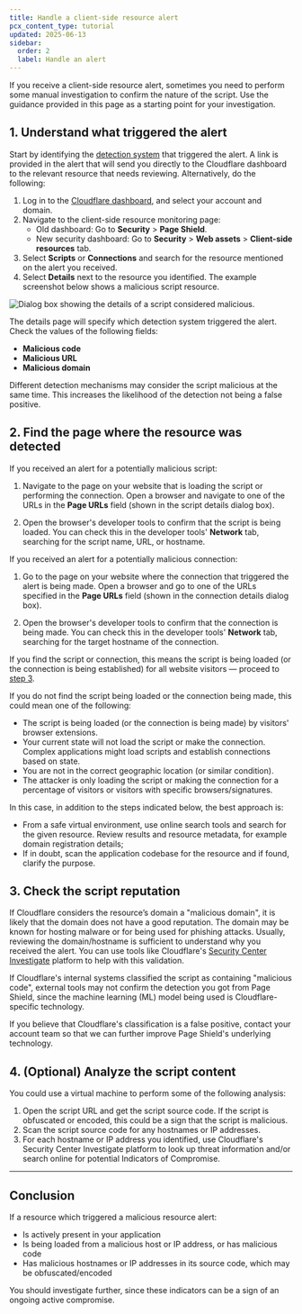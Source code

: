```yaml
---
title: Handle a client-side resource alert
pcx_content_type: tutorial
updated: 2025-06-13
sidebar:
  order: 2
  label: Handle an alert
---
```


If you receive a client-side resource alert, sometimes you need to perform some manual investigation to confirm the nature of the script. Use the guidance provided in this page as a starting point for your investigation.

## 1. Understand what triggered the alert

Start by identifying the [detection system](/page-shield/how-it-works/malicious-script-detection/) that triggered the alert. A link is provided in the alert that will send you directly to the Cloudflare dashboard to the relevant resource that needs reviewing. Alternatively, do the following:

1. Log in to the [Cloudflare dashboard](https://dash.cloudflare.com/), and select your account and domain.
2. Navigate to the client-side resource monitoring page:
   - Old dashboard: Go to **Security** > **Page Shield**.
   - New security dashboard: Go to **Security** > **Web assets** > **Client-side resources** tab.
3. Select **Scripts** or **Connections** and search for the resource mentioned on the alert you received.
4. Select **Details** next to the resource you identified. The example screenshot below shows a malicious script resource.

![Dialog box showing the details of a script considered malicious.](~/assets/images/page-shield/handle-alert-malicious-script-example.png)

The details page will specify which detection system triggered the alert. Check the values of the following fields:

- **Malicious code**
- **Malicious URL**
- **Malicious domain**

Different detection mechanisms may consider the script malicious at the same time. This increases the likelihood of the detection not being a false positive.

## 2. Find the page where the resource was detected

If you received an alert for a potentially malicious script:

1. Navigate to the page on your website that is loading the script or performing the connection. Open a browser and navigate to one of the URLs in the **Page URLs** field (shown in the script details dialog box).

2. Open the browser's developer tools to confirm that the script is being loaded. You can check this in the developer tools' **Network** tab, searching for the script name, URL, or hostname.

If you received an alert for a potentially malicious connection:

1. Go to the page on your website where the connection that triggered the alert is being made. Open a browser and go to one of the URLs specified in the **Page URLs** field (shown in the connection details dialog box).

2. Open the browser's developer tools to confirm that the connection is being made. You can check this in the developer tools' **Network** tab, searching for the target hostname of the connection.

If you find the script or connection, this means the script is being loaded (or the connection is being established) for all website visitors — proceed to [step 3](#3-check-the-script-reputation).

If you do not find the script being loaded or the connection being made, this could mean one of the following:

- The script is being loaded (or the connection is being made) by visitors' browser extensions.
- Your current state will not load the script or make the connection. Complex applications might load scripts and establish connections based on state.
- You are not in the correct geographic location (or similar condition).
- The attacker is only loading the script or making the connection for a percentage of visitors or visitors with specific browsers/signatures.

In this case, in addition to the steps indicated below, the best approach is:

- From a safe virtual environment, use online search tools and search for the given resource. Review results and resource metadata, for example domain registration details;
- If in doubt, scan the application codebase for the resource and if found, clarify the purpose.

## 3. Check the script reputation

If Cloudflare considers the resource’s domain a "malicious domain", it is likely that the domain does not have a good reputation. The domain may be known for hosting malware or for being used for phishing attacks. Usually, reviewing the domain/hostname is sufficient to understand why you received the alert. You can use tools like Cloudflare's [Security Center Investigate](https://dash.cloudflare.com/?to=/:account/security-center/investigate) platform to help with this validation.

If Cloudflare's internal systems classified the script as containing "malicious code", external tools may not confirm the detection you got from Page Shield, since the machine learning (ML) model being used is Cloudflare-specific technology.

If you believe that Cloudflare's classification is a false positive, contact your account team so that we can further improve Page Shield's underlying technology.

## 4. (Optional) Analyze the script content

You could use a virtual machine to perform some of the following analysis:

1. Open the script URL and get the script source code. If the script is obfuscated or encoded, this could be a sign that the script is malicious.
2. Scan the script source code for any hostnames or IP addresses.
3. For each hostname or IP address you identified, use Cloudflare's Security Center Investigate platform to look up threat information and/or search online for potential Indicators of Compromise.

---

## Conclusion

If a resource which triggered a malicious resource alert:

- Is actively present in your application
- Is being loaded from a malicious host or IP address, or has malicious code
- Has malicious hostnames or IP addresses in its source code, which may be obfuscated/encoded

You should investigate further, since these indicators can be a sign of an ongoing active compromise.
